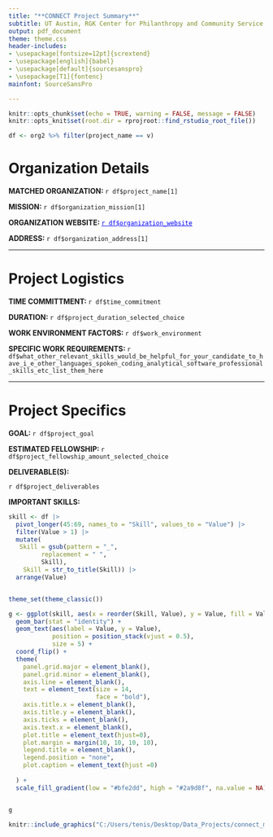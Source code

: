 ```yaml
---
title: "**CONNECT Project Summary**"
subtitle: UT Austin, RGK Center for Philanthropy and Community Service 
output: pdf_document 
theme: theme.css
header-includes:
- \usepackage[fontsize=12pt]{scrextend}
- \usepackage[english]{babel}
- \usepackage[default]{sourcesanspro}
- \usepackage[T1]{fontenc}
mainfont: SourceSansPro

---
```


```r
knitr::opts_chunk$set(echo = TRUE, warning = FALSE, message = FALSE)
knitr::opts_knit$set(root.dir = rprojroot::find_rstudio_root_file())
```

```r

df <- org2 %>% filter(project_name == v)

```

# Organization Details
\bigskip


**MATCHED ORGANIZATION: **`r df$project_name[1]` 
\bigskip


**MISSION: ** `r df$organization_mission[1]`
\bigskip


**ORGANIZATION WEBSITE: ** [`r df$organization_website`](`r df$organization_website`){style="color: blue"}
\bigskip


**ADDRESS: ** `r df$organization_address[1]`
\bigskip

------------------------------------------------------------------------

# Project Logistics
\bigskip

**TIME COMMITTMENT: **`r df$time_commitment` 
\bigskip


**DURATION: ** `r df$project_duration_selected_choice`
\bigskip


**WORK ENVIRONMENT FACTORS: ** `r df$work_environment` 
\bigskip


**SPECIFIC WORK REQUIREMENTS: ** `r df$what_other_relevant_skills_would_be_helpful_for_your_candidate_to_have_i_e_other_languages_spoken_coding_analytical_software_professional_skills_etc_list_them_here`
\bigskip

------------------------------------------------------------------------

# Project Specifics
\bigskip


**GOAL: ** `r df$project_goal` 
\bigskip


**ESTIMATED FELLOWSHIP: ** `r df$project_fellowship_amount_selected_choice` 
\bigskip


**DELIVERABLE(S): ** 
\bigskip

`r df$project_deliverables`  
\bigskip

**IMPORTANT SKILLS: **
\bigskip


```r
skill <- df |> 
  pivot_longer(45:69, names_to = "Skill", values_to = "Value") |> 
  filter(Value > 1) |> 
  mutate(
   Skill = gsub(pattern = "_",
         replacement = " ",
         Skill),
    Skill = str_to_title(Skill)) |> 
  arrange(Value)


theme_set(theme_classic())

g <- ggplot(skill, aes(x = reorder(Skill, Value), y = Value, fill = Value)) +
  geom_bar(stat = "identity") +
  geom_text(aes(label = Value, y = Value),
            position = position_stack(vjust = 0.5),
            size = 5) +
  coord_flip() +
  theme(
    panel.grid.major = element_blank(),
    panel.grid.minor = element_blank(),
    axis.line = element_blank(),
    text = element_text(size = 14,
                        face = "bold"),
    axis.title.x = element_blank(),
    axis.title.y = element_blank(),
    axis.ticks = element_blank(),
    axis.text.x = element_blank(),
    plot.title = element_text(hjust=0),
    plot.margin = margin(10, 10, 10, 10),
    legend.title = element_blank(),
    legend.position = "none",
    plot.caption = element_text(hjust =0)
    
  ) +
  scale_fill_gradient(low = "#bfe2dd", high = "#2a9d8f", na.value = NA)


g

```

 
\bigskip
\bigskip


```r
knitr::include_graphics("C:/Users/tenis/Desktop/Data_Projects/connect_matching/rmarkdown/images/RGB_formal_RGK.png")

```

